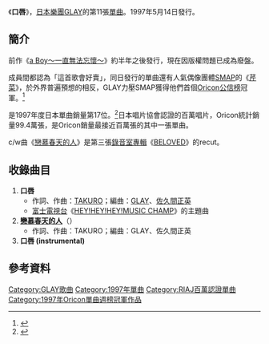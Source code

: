 {{Infobox Single
| Name           = 口唇
| Artist         = [[GLAY|GLAY]]
| Album          = [[REVIEW-BEST_OF_GLAY|REVIEW-BEST OF GLAY]]
| Released       = 1997年5月14日
| Genre          = [[J-POP|J-POP]]
| Label          = [[Polydor|Polydor]]
| Writer         = [[TAKURO|TAKURO]]
| Producer       = [[佐久間正英|佐久間正英]]
| Certification  = *Million（[[日本唱片協會|日本唱片協會]]）
| Chart position = *週間最高排行第1位（[[Oricon公信榜|Oricon]]）
*1997年年間排行第17位（[[Oricon公信榜|Oricon]]）
| Last single    = [[a_Boy～一直無法忘懷～|a Boy～一直無法忘懷～]]<br />（1996年）
| This single    = '''口唇''' <br />（1997年）
| Next single    = [[HOWEVER|HOWEVER]]<br />（1997年）
}}
《'''口唇'''》，[[日本|日本]][[樂團|樂團]][[GLAY|GLAY]]的第11張[[單曲|單曲]]。1997年5月14日發行。 

==簡介==
前作《[[a_Boy～一直無法忘懷～|a Boy～一直無法忘懷～]]》約半年之後發行，現在因版權問題已成為廢盤。

成員間都認為「這首歌會好賣」，同日發行的單曲還有人氣偶像團體[[SMAP|SMAP]]的《[[芹菜_(SMAP單曲)|芹菜]]》，於外界普遍預想的相反，GLAY力壓SMAP獲得他們首個[[Oricon公信榜|Oricon公信榜]]冠軍。<ref>{{Cite web |url=http://www.musictvprogram.com/corner-ranking-1997-5-26.html |script-title=ja:1997年5月26日付 シングルチャート |accessdate=2011-04-25 |archive-date=2011-05-20 |archive-url=https://web.archive.org/web/20110520154725/http://musictvprogram.com/corner-ranking-1997-5-26.html |dead-url=no }}</ref>

是1997年度日本單曲銷量第17位。<ref>{{Cite web |url=http://www.musictvprogram.com/corner-ranking-1997.html |script-title=ja:1997年間シングルランキング TOP100 |access-date=2011-04-25 |archive-url=https://web.archive.org/web/20141225051351/http://www.musictvprogram.com/corner-ranking-1997.html |archive-date=2014-12-25 |dead-url=yes }}</ref>日本唱片協會認證的百萬唱片，Oricon統計銷量99.4萬張，是Oricon銷量最接近百萬張的其中一張單曲。

c/w曲《[[戀慕春天的人|戀慕春天的人]]》是第三張[[錄音室專輯|錄音室專輯]]《[[BELOVED|BELOVED]]》的recut。

==收錄曲目==
#'''口唇'''
#*作詞、作曲：[[TAKURO|TAKURO]]；編曲：[[GLAY|GLAY]]、[[佐久間正英|佐久間正英]]
#*[[富士電視台|富士電視台]]《[[HEY!HEY!HEY!MUSIC_CHAMP|HEY!HEY!HEY!MUSIC CHAMP]]》的主題曲
#'''[[戀慕春天的人|戀慕春天的人]]'''（{{lang|ja|春を愛する人}}）
#*作詞、作曲：TAKURO；編曲：GLAY、佐久間正英
#'''口唇 (instrumental)'''

==參考資料==
{{reflist}}

{{DEFAULTSORT:Kuchibiru}}
[[Category:GLAY歌曲|Category:GLAY歌曲]]
[[Category:1997年單曲|Category:1997年單曲]]
[[Category:RIAJ百萬認證單曲|Category:RIAJ百萬認證單曲]]
[[Category:1997年Oricon單曲週榜冠軍作品|Category:1997年Oricon單曲週榜冠軍作品]]